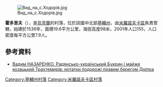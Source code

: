 [[Image:Вид_на_с.Ходорів.jpg|right]]

{{coord|49|55|20|N|31|14|38|E|scale:30000|display=title}}

'''霍多里夫'''（{{lang-uk|Ходорів}}），是[[烏克蘭|烏克蘭]]的村落，位於該國中北部[[基輔州|基輔州]]，由[[米羅諾夫卡區|米羅諾夫卡區]]負責管轄，始建於1536年，面積19.6平方公里，海拔高度98米，2001年人口155，人口密度每平方公里7.9人。

==參考資料==
*[http://historians.in.ua/index.php/en/avtorska-kolonka/2045-vadym-nazarenko-radiansko-ukrainskyi-bukryn-i-maizhe-kozatskyi-trakhtemyriv-notatky-podorozhi-pravym-berehom-dnipra Вадим НАЗАРЕНКО. Радянсько-український Букрин і майже козацький Трахтемирів: нотатки подорожі правим берегом Дніпра]

{{DEFAULTSORT:Ходорів}}
[[Category:基輔州村落|Category:基輔州村落]]
[[Category:米羅諾夫卡區村落|Category:米羅諾夫卡區村落]]


{{Kiev-geo-stub}}